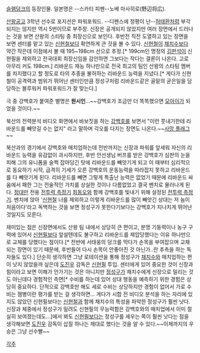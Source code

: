 {{{#!html
<img src="http://cfile202.uf.daum.net/image/113C2A0C4C01351E5369D9">
}}}

[[슬램덩크]]의 등장인물.
일본명은 --스카티 피펜--노베 마사히로(野辺将広).

[[산왕공고]] 3학년 선수로 포지션은 파워포워드. --디펜스에 정평이 난--[[허태환]]처럼 부각되지는 않지만 역시 5번이므로 부주장. 신장은 공개되지 않았지만 여러 장면에서 드러나는 것을 보면 산왕의 스타팅 중 최장신으로 보인다. 후반전 직전 도열하고 있는 장면을 보면 센터를 맡고 있는 [[신현철]]보다 확연하게 큰 것을 볼 수 있다. [[신현철]]이 [[채치수]]보다 약간 작은데 이점에서 볼 때 195~198cm 선으로 추정.[* 199cm인 명정의 [[김판석]]이 신현필을 제외하고 전국대회 최장신임을 감안하면 그보다는 작다는 결론이 나온다. 고로 아무리 커도 198cm.]
리바운드 재능 하나만으로 전국 최고의 팀인 산왕의 스타팅 멤버를 차지했다고 할 정도로 타의 추종을 불허하는 리바운드 능력을 지녔다.[* 게다가 신현철이 공격력과 범위가 뛰어난 센터인만큼 정성구처럼 리바운드같은 골밑의 굳은일을 담당하는 블루워커 파워포워드가 잘 맞는다.]

극 중 강백호가 붙여준 별명은 '''원시인'''...~~강백호가 조금만 더 똑똑했으면 [[모아이]]가 되었을 것이다.~~

북산의 전력분석 비디오 화면에서 바보짓을 하는 [[강백호]]를 보면서 "이런 풋내기한테 리바운드를 빼앗길 수는 없지" 라고 말하며 각오를 다지는 장면도 나온다.~~[[사망 플래그]]~~
 
북산과의 경기에서 강백호와 매치업하는데 전반까지는 신장과 파워를 앞세워 자신의 리바운드 능력을 유감없이 과시하지만, 후반 안선생님 버프를 받은 강백호가 심판의 눈을 피해 그의 유니폼을 슬쩍 잡아당긴 탓에 리바운드를 빼앗기게 되고 이 때부터 심리적으로 동요하기 시작, 급격히 기세가 오른 강백호의 운동능력을 따라잡지 못하고 리바운드를 다 빼앗기게 된다. 리바운드를 빼면 그렇게 특출난 능력은 없었기 때문에 리바운드 싸움에서 패한 그는 전술적인 가치를 상실한 것이나 다름없었고 결국 벤치로 물러나게 된다. [[정대만]] 전용 [[전투력 측정기]] [[최동오]]와 함께 강백호를 빛내기 위해 설정된 [[전투력 측정기]]. 벤치에 앉아 '[[신현철]] 너를 제외하고 이렇게 리바운드를 많이 빼앗긴 상대는 저 놈이 처음이다'라고 독백하는 것을 보면 정성구가 못한다기보다는 강백호가 지나치게 뛰어난 것일지도 모른다. 

재미있는 점은 신장면에서도 산왕 팀 내에서 상당히 큰 편이고, 분명 기동력이나 농구 구력에 있어서 [[신현필]]보다 앞설텐데도 불구하고 리바운드를 제압당했다는 이유 하나만으로 교체를 당했다는 점이다.[* 전반에 서태웅의 덩크를 막다가 손목을 부여잡으며 교체되는 장면이 있기 때문에, 후반들어 다시 손목이 안좋아진 것 아닌가..란 추측을 하는 독자들도 있다.] 단순히 생각하면 그냥 로테이션을 통해 정성구가 [[채치수]]와 매치업하는 편이 낫지 않았을까 싶은데 [[도진우]] 감독은 [[신현필]] 투입. 센터에게 있어 중요한 것이 신장과 힘이라고 보면 이해가 안가기는 것은 아니지만 [[정성구]]가 채치수에게 신장으로 밀리는 것도 아닌데다 경험적인 측면[* 수비를 하는데 있어 상대 행동을 예측하기 위한 경험은 상당히 중요하다. 단적으로 강백호만 해도 세로 수비는 상당하지만 경험이 없어서 가로 수비는 젬병이란 평가를 받는 걸 생각하면... 게다가 시합 전 비디오 분석을 하는 자리에 있지도 않았던 신현필보다는 [[신현철]]과 함께 채치수의 특성을 파악한 정성구가 훨씬 낫다. 신장과 체중에서 정성구가 밀려도 신현필의 무능력함은 강백호와의 매치업에서 이미 절실히 보여졌는데도...]에서 봐도 [[신현필]]보다는 정성구를 세우는 쪽이 훨씬 낫다는 점을 생각해보면 [[도진우]] 감독이 삽질 하나는 제대로 했다는 것을 알 수 있다.~~이제까지의 우승은 그냥 선수빨~~

[[각주]]
